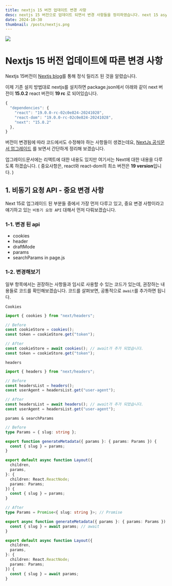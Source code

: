 ```yaml
---
title: nextjs 15 버전 업데이트 변경 사항
desc: nextjs 15 버전으로 업데이트 되면서 변경 사항들을 정리하였습니다. next 15 async request api cookies, params
date: 2024-10-30
thumbnail: /posts/nextjs.png
---
```


![](/posts/nextjs.png)

# Nextjs 15 버전 업데이트에 따른 변경 사항

Nextjs 15버전이 [Nextjs blog](https://nextjs.org/blog/next-15)를 통해 정식 릴리즈 된 것을 알렸습니다.

이제 기존 설치 방법대로 nextjs를 설치하면 package.json에서
아래와 같이 next 버전이 **15.0.2** react 버전이 **19 rc** 로 되어있습니다.

```js
{
  "dependencies": {
    "react": "19.0.0-rc-02c0e824-20241028",
    "react-dom": "19.0.0-rc-02c0e824-20241028",
    "next": "15.0.2"
  },
}
```

버전이 변경됨에 따라 코드에서도 수정해야 하는 사항들이 생겼는데요,
[NextJs 공식문서 업그레이드](https://nextjs.org/docs/app/building-your-application/upgrading/version-15) 를 보면서 간단하게 정리해 보겠습니다.

업그레이드문서에는 리액트에 대한 내용도 있지만 여기서는 Next에 대한 내용을 다루도록 하겠습니다.
( 중요사항은, react와 react-dom의 최소 버전은 **19 version**입니다. )

## 1. 비동기 요청 API - 중요 변경 사항

Next 15로 업그레이드 된 부분들 중에서 가장 먼저 다루고 있고,
중요 변경 사항이라고 얘기하고 있는 `비동기 요청 API` 대해서 먼저 다뤄보겠습니다.

### 1-1. 변경 된 api

- cookies
- header
- draftMode
- params
- searchParams in page.js

### 1-2. 변경해보기

일부 항목에서는 권장하는 사항들과 임시로 사용할 수 있는 코드가 있는데, 권장하는 내용들로 코드를 확인해보겠습니다.
코드를 살펴보면, 공통적으로 `await`를 추가하면 됩니다.

`Cookies`

```ts
import { cookies } from "next/headers";

// Before
const cookieStore = cookies();
const token = cookieStore.get("token");

// After
const cookieStore = await cookies(); // await가 추가 되었습니다.
const token = cookieStore.get("token");
```

`headers`

```ts
import { headers } from "next/headers";

// Before
const headersList = headers();
const userAgent = headersList.get("user-agent");

// After
const headersList = await headers(); // await가 추가 되었습니다.
const userAgent = headersList.get("user-agent");
```

`params & searchParams`

```ts
// Before
type Params = { slug: string };

export function generateMetadata({ params }: { params: Params }) {
  const { slug } = params;
}

export default async function Layout({
  children,
  params,
}: {
  children: React.ReactNode;
  params: Params;
}) {
  const { slug } = params;
}

// After
type Params = Promise<{ slug: string }>; // Promise

export async function generateMetadata({ params }: { params: Params }) {
  const { slug } = await params; // await
}

export default async function Layout({
  children,
  params,
}: {
  children: React.ReactNode;
  params: Params;
}) {
  const { slug } = await params;
}
```
